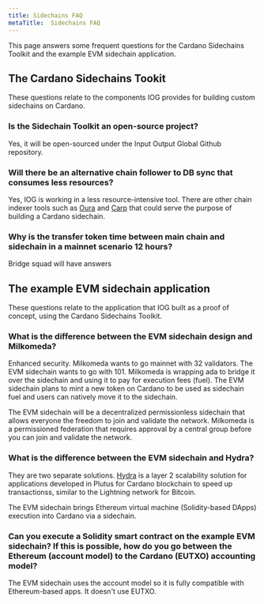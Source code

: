 ```yaml
---
title: Sidechains FAQ
metaTitle:  Sidechains FAQ
---
```


This page answers some frequent questions for the Cardano Sidechains Toolkit and the example EVM sidechain application.
## The Cardano Sidechains Tookit
These questions relate to the components IOG provides for building custom sidechains on Cardano.
### Is the Sidechain Toolkit an open-source project?
Yes, it will be open-sourced under the Input Output Global Github repository.

### Will there be an alternative chain follower to DB sync that consumes less resources?
Yes, IOG is working in a less resource-intensive tool. There are other chain indexer tools such as [Oura](https://github.com/txpipe/oura) and [Carp](https://github.com/dcSpark/carp) that could serve the purpose of building a Cardano sidechain.

### Why is the transfer token time between main chain and sidechain in a mainnet scenario 12 hours? 
Bridge squad will have answers 

## The example EVM sidechain application
These questions relate to the application that IOG built as a proof of concept, using the Cardano Sidechains Toolkit.
### What is the difference between the EVM sidechain design and Milkomeda?

Enhanced security. Milkomeda wants to go mainnet with 32 validators. The EVM sidechain wants to go with 101.
Milkomeda is wrapping ada to bridge it over the sidechain and using it to pay for execution fees (fuel). The EVM sidechain plans to mint a new token on Cardano to be used as sidechain fuel and users can natively move it to the sidechain.

The EVM sidechain will be a decentralized permissionless sidechain that allows everyone the freedom to join and validate the network. Milkomeda is a permissioned federation that requires approval by a central group before you can join and validate the network.

### What is the difference between the EVM sidechain and Hydra?

They are two separate solutions. [Hydra](https://iohk.io/en/blog/posts/2022/02/03/implementing-hydra-heads-the-first-step-towards-the-full-hydra-vision/) is a layer 2 scalability solution for applications developed in Plutus for Cardano blockchain to speed up transactionss, similar to the Lightning network for Bitcoin.

The EVM sidechain brings Ethereum virtual machine (Solidity-based DApps) execution into Cardano via a sidechain.

### Can you execute a Solidity smart contract on the example EVM sidechain? If this is possible, how do you go between the Ethereum (account model) to the Cardano (EUTXO) accounting model? 

The EVM sidechain uses the account model so it is fully compatible with Ethereum-based apps. It doesn't use EUTXO.
